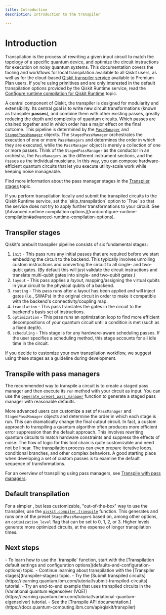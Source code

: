 ```yaml
---
title: Introduction
description: Introduction to the transpiler

---
```



# Introduction

Transpilation is the process of rewriting a given input circuit to match the topology of a specific quantum device, and optimize the circuit instructions for execution on noisy quantum systems.  This documentation covers the tooling and workflows for local transpilation available to all Qiskit users, as well as for the cloud-based [Qiskit transpiler service](qiskit-transpiler-service) available to Premium Plan users.  If you're using primitives and are only interested in the default transpilation options provided by the Qiskit Runtime service, read the [Configure runtime compilation for Qiskit Runtime](../run/configure-runtime-compilation) topic.

A central component of Qiskit, the transpiler is designed for modularity and extensibility. Its central goal is to write new circuit transformations (known as transpiler **passes**), and combine them with other existing passes, greatly reducing the depth and complexity of quantum circuits.  Which passes are chained together and in which order has a major effect on the final outcome. This pipeline is determined by the [`PassManager`](/api/qiskit/qiskit.transpiler.PassManager) and [`StagedPassManager`](/api/qiskit/qiskit.transpiler.StagedPassManager) objects.  The `StagedPassManager` orchestrates the execution of one or more `PassManagers` and determines the order in which they are executed, while the `PassManager` object is merely a collection of one or more passes.  Think of the `StagedPassManager` as the conductor in an orchestra, the `PassManagers` as the different instrument sections, and the `Pass`es as the individual musicians.  In this way, you can compose hardware-efficient quantum circuits that let you execute utility-scale work while keeping noise manageable.

Find more information about the pass manager stages in the [Transpiler stages](transpiler-stages) topic.

<Admonition type="caution">
  If you perform transpilation locally and submit the transpiled circuits to the Qiskit Runtime service, set the `skip_transpilation` option to `True` so that the service does not try to apply further transformations to your circuit. See [Advanced runtime compilation options](/run/configure-runtime-compilation#advanced-runtime-compilation-options).
</Admonition>


## Transpiler stages

Qiskit's prebuilt transpiler pipeline consists of six fundamental stages:

1. `init` - This pass runs any initial passes that are required before we start embedding the circuit to the backend.  This typically involves unrolling custom instructions and converting the circuit to all single- and two-qubit gates. (By default this will just validate the circuit instructions and translate multi-qubit gates into single- and two-qubit gates.)
1. `layout` - This pass applies a *layout*, mapping/assigning the virtual qubits in your circuit to the physical qubits of a backend.
1. `routing` - This pass runs after a layout has been applied and will inject gates (i.e., SWAPs) in the original circuit in order to make it compatible with the backend's connectivity/coupling map.
1. `translation` - This pass translates the gates in the circuit to the backend's basis set of instructions.
1. `optimization` - This pass runs an optimization loop to find more efficient decompositions of your quantum circuit until a condition is met (such as a fixed depth).
1. `scheduling` - This stage is for any hardware-aware scheduling passes. If the user specifies a scheduling method, this stage accounts for all idle time in the circuit.

 If you decide to customize your own transpilation workflow, we suggest using these stages as a guideline during development.


## Transpile with pass managers

The recommended way to transpile a circuit is to create a staged pass manager and then execute its `run` method with your circuit as input. You can use the [`generate_preset_pass_manager`](/api/qiskit/transpiler_preset#qiskit.transpiler.preset_passmanagers.generate_preset_pass_manager) function to generate a staged pass manager with reasonable defaults.

More advanced users can customize a set of `PassManager` and `StagedPassManager` objects and determine the order in which each stage is run.  This can dramatically change the final output circuit. In fact, a custom approach to transpiling a quantum algorithm often produces more efficient error suppression than the default approach.  This involves rewriting quantum circuits to match hardware constraints and suppress the effects of noise.  The flow of logic for this tool chain is quite customizable and need not be linear.  The transpilation process can even prepare iterative loops, conditional branches, and other complex behaviors.  A good starting place when developing a set of custom passes is to examine the default sequence of transformations.

For an overview of transpiling using pass managers, see [Transpile with pass managers](transpile-with-pass-managers).


## Default transpilation

For a simpler , but less customizable, "out-of-the-box" way to use the transpiler, use the [`qiskit.compiler.transpile`](/api/qiskit/compiler#qiskit.compiler.transpile) function.  This generates and runs one of the preset `StagedPassManager`s based on, among other options, an `optimization_level` flag that can be set to 0, 1, 2, or 3.  Higher levels generate more optimized circuits, at the expense of longer transpilation times.

## Next steps

<Admonition type="tip" title="Recommendations">
    - To learn how to use the `transpile` function, start with the [Transpilation default settings and configuration options](defaults-and-configuration-options) topic.
    - Continue learning about transpilation with the [Transpiler stages](transpiler-stages) topic.
    - Try the [Submit transpiled circuits](https://learning.quantum.ibm.com/tutorial/submit-transpiled-circuits) tutorial.
    - Try an end-to-end example that uses transpiled circuits in the [Variational quantum eigensolver (VQE)](https://learning.quantum.ibm.com/tutorial/variational-quantum-eigensolver) tutorial.
    - See the [Transpile API documentation.](https://docs.quantum-computing.ibm.com/api/qiskit/transpiler)
</Admonition>
